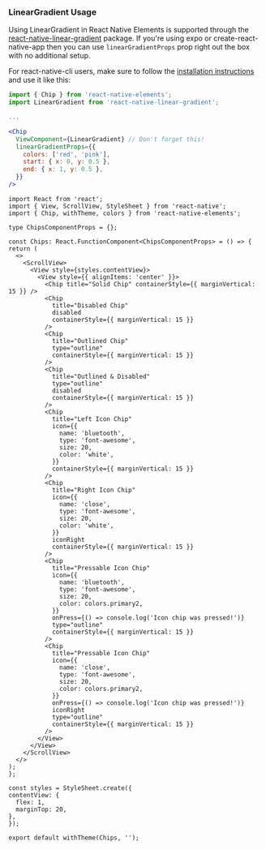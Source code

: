 <!-- The react-native-linear-gradient is not configured with snack so the usage guide is added here to be displayed in documentation. -->

### LinearGradient Usage

Using LinearGradient in React Native Elements is supported through the
[react-native-linear-gradient](https://github.com/react-native-community/react-native-linear-gradient)
package. If you're using expo or create-react-native-app then you can use
`linearGradientProps` prop right out the box with no additional setup.

For react-native-cli users, make sure to follow the
[installation instructions](https://github.com/react-native-community/react-native-linear-gradient#add-it-to-your-project)
and use it like this:

```jsx
import { Chip } from 'react-native-elements';
import LinearGradient from 'react-native-linear-gradient';

...

<Chip
  ViewComponent={LinearGradient} // Don't forget this!
  linearGradientProps={{
    colors: ['red', 'pink'],
    start: { x: 0, y: 0.5 },
    end: { x: 1, y: 0.5 },
  }}
/>
```

```SnackPlayer name=RNE Chip
import React from 'react';
import { View, ScrollView, StyleSheet } from 'react-native';
import { Chip, withTheme, colors } from 'react-native-elements';

type ChipsComponentProps = {};

const Chips: React.FunctionComponent<ChipsComponentProps> = () => {
return (
  <>
    <ScrollView>
      <View style={styles.contentView}>
        <View style={{ alignItems: 'center' }}>
          <Chip title="Solid Chip" containerStyle={{ marginVertical: 15 }} />
          <Chip
            title="Disabled Chip"
            disabled
            containerStyle={{ marginVertical: 15 }}
          />
          <Chip
            title="Outlined Chip"
            type="outline"
            containerStyle={{ marginVertical: 15 }}
          />
          <Chip
            title="Outlined & Disabled"
            type="outline"
            disabled
            containerStyle={{ marginVertical: 15 }}
          />
          <Chip
            title="Left Icon Chip"
            icon={{
              name: 'bluetooth',
              type: 'font-awesome',
              size: 20,
              color: 'white',
            }}
            containerStyle={{ marginVertical: 15 }}
          />
          <Chip
            title="Right Icon Chip"
            icon={{
              name: 'close',
              type: 'font-awesome',
              size: 20,
              color: 'white',
            }}
            iconRight
            containerStyle={{ marginVertical: 15 }}
          />
          <Chip
            title="Pressable Icon Chip"
            icon={{
              name: 'bluetooth',
              type: 'font-awesome',
              size: 20,
              color: colors.primary2,
            }}
            onPress={() => console.log('Icon chip was pressed!')}
            type="outline"
            containerStyle={{ marginVertical: 15 }}
          />
          <Chip
            title="Pressable Icon Chip"
            icon={{
              name: 'close',
              type: 'font-awesome',
              size: 20,
              color: colors.primary2,
            }}
            onPress={() => console.log('Icon chip was pressed!')}
            iconRight
            type="outline"
            containerStyle={{ marginVertical: 15 }}
          />
        </View>
      </View>
    </ScrollView>
  </>
);
};

const styles = StyleSheet.create({
contentView: {
  flex: 1,
  marginTop: 20,
},
});

export default withTheme(Chips, '');
```
